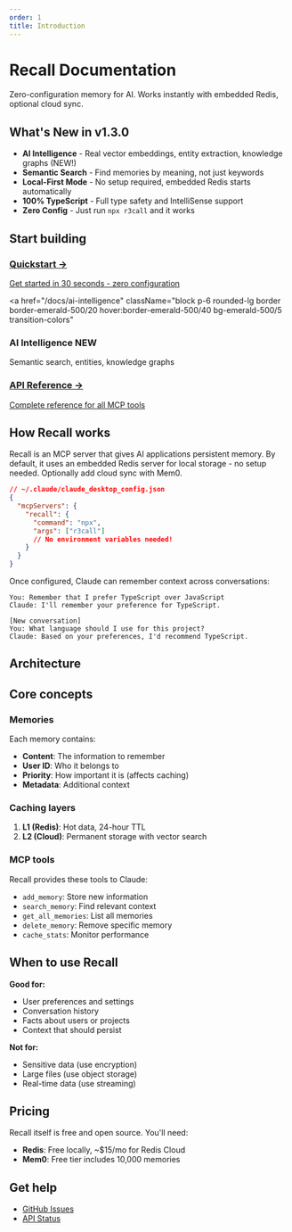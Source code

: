 ```yaml
---
order: 1
title: Introduction
---
```


# Recall Documentation

Zero-configuration memory for AI. Works instantly with embedded Redis, optional cloud sync.

## What's New in v1.3.0

- **AI Intelligence** - Real vector embeddings, entity extraction, knowledge graphs (NEW!)
- **Semantic Search** - Find memories by meaning, not just keywords
- **Local-First Mode** - No setup required, embedded Redis starts automatically
- **100% TypeScript** - Full type safety and IntelliSense support
- **Zero Config** - Just run `npx r3call` and it works

## Start building

<div className="grid grid-cols-1 md:grid-cols-3 gap-4 mt-8">
  <a href="/docs/quickstart" className="block p-6 rounded-lg border border-white/10 hover:border-white/20 transition-colors">
    <h3 className="text-lg font-medium text-white mb-2">Quickstart →</h3>
    <p className="text-gray-400 text-sm">Get started in 30 seconds - zero configuration</p>
  </a>

<a
  href="/docs/ai-intelligence"
  className="block p-6 rounded-lg border border-emerald-500/20 hover:border-emerald-500/40 bg-emerald-500/5 transition-colors"
>
  <h3 className="text-lg font-medium text-white mb-2">
    AI Intelligence
    <span className="ml-2 text-xs bg-emerald-500/20 text-emerald-400 px-2 py-1 rounded">
      NEW
    </span>
  </h3>
  <p className="text-gray-400 text-sm">
    Semantic search, entities, knowledge graphs
  </p>
</a>

  <a href="/docs/api-reference" className="block p-6 rounded-lg border border-white/10 hover:border-white/20 transition-colors">
    <h3 className="text-lg font-medium text-white mb-2">API Reference →</h3>
    <p className="text-gray-400 text-sm">Complete reference for all MCP tools</p>
  </a>
</div>

## How Recall works

Recall is an MCP server that gives AI applications persistent memory. By default, it uses an embedded Redis server for local storage - no setup needed. Optionally add cloud sync with Mem0.

```json
// ~/.claude/claude_desktop_config.json
{
  "mcpServers": {
    "recall": {
      "command": "npx",
      "args": ["r3call"]
      // No environment variables needed!
    }
  }
}
```

Once configured, Claude can remember context across conversations:

```
You: Remember that I prefer TypeScript over JavaScript
Claude: I'll remember your preference for TypeScript.

[New conversation]
You: What language should I use for this project?
Claude: Based on your preferences, I'd recommend TypeScript.
```

## Architecture


<ArchitectureDiagram />

## Core concepts

### Memories

Each memory contains:

- **Content**: The information to remember
- **User ID**: Who it belongs to
- **Priority**: How important it is (affects caching)
- **Metadata**: Additional context

### Caching layers

1. **L1 (Redis)**: Hot data, 24-hour TTL
2. **L2 (Cloud)**: Permanent storage with vector search

### MCP tools

Recall provides these tools to Claude:

- `add_memory`: Store new information
- `search_memory`: Find relevant context
- `get_all_memories`: List all memories
- `delete_memory`: Remove specific memory
- `cache_stats`: Monitor performance

## When to use Recall

**Good for:**

- User preferences and settings
- Conversation history
- Facts about users or projects
- Context that should persist

**Not for:**

- Sensitive data (use encryption)
- Large files (use object storage)
- Real-time data (use streaming)

## Pricing

Recall itself is free and open source. You'll need:

- **Redis**: Free locally, ~$15/mo for Redis Cloud
- **Mem0**: Free tier includes 10,000 memories

## Get help

- [GitHub Issues](https://github.com/n3wth/recall/issues)
- [API Status](https://status.mem0.ai)
